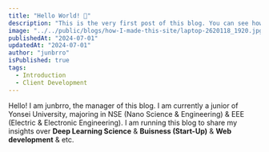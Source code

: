 ```yaml
---
title: "Hello World! 👋"
description: "This is the very first post of this blog. You can see how I made this page."
image: "../../public/blogs/how-I-made-this-site/laptop-2620118_1920.jpg"
publishedAt: "2024-07-01"
updatedAt: "2024-07-01"
author: "junbrro"
isPublished: true
tags:
  - Introduction
  - Client Development
---
```


Hello! I am junbrro, the manager of this blog. I am currently a junior of Yonsei University, majoring in NSE (Nano Science & Engineering) & EEE (Electric & Electronic Engineering). I am running this blog to share my insights over **Deep Learning Science** & **Buisness (Start-Up)** & **Web development** & etc.
